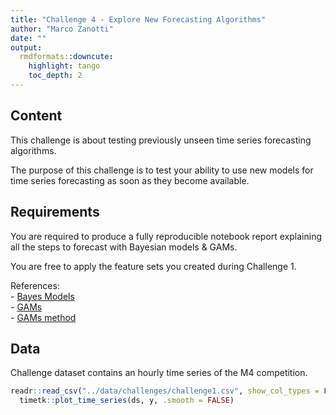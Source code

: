 ```yaml
---
title: "Challenge 4 - Explore New Forecasting Algorithms"
author: "Marco Zanotti"
date: ""
output: 
  rmdformats::downcute:
    highlight: tango
    toc_depth: 2
---
```


## Content

This challenge is about testing previously unseen time series forecasting
algorithms.  

The purpose of this challenge is to test your ability to use new models 
for time series forecasting as soon as they become available.  



## Requirements

You are required to produce a fully reproducible notebook report explaining 
all the steps to forecast with Bayesian models & GAMs.  

You are free to apply the feature sets you created during Challenge 1.    

References:  
- [Bayes Models](https://albertoalmuinha.github.io/bayesmodels/)  
- [GAMs](https://hsbadr.github.io/additive/)  
- [GAMs method](https://petolau.github.io/Analyzing-double-seasonal-time-series-with-GAM-in-R/)  



## Data

Challenge dataset contains an hourly time series of the M4 competition.

```r
readr::read_csv("../data/challenges/challenge1.csv", show_col_types = FALSE) |> 
  timetk::plot_time_series(ds, y, .smooth = FALSE)
```

